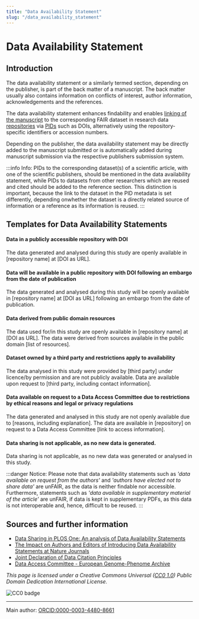 ```yaml
---
title: "Data Availability Statement"
slug: "/data_availability_statement"
---
```


# Data Availability Statement

## Introduction

The data availability statement or a similarly termed section, depending on the publisher, is part of the back matter of a manuscript. The back matter usually also contains information on conflicts of interest, author information, acknowledgements and the references.

The data availability statement enhances findability and enables [linking of the manuscript](/docs/best_practice/) to the corresponding FAIR dataset in research data [repositories](/docs/repositories) via [PIDs](/docs/pid) such as DOIs, alternatively using the repository-specific identifiers or accession numbers.

Depending on the publisher, the data availability statement may be directly added to the manuscript submitted or is automatically added during manuscript submission via the respective publishers submission system.

:::info Info:
PIDs to the corresponding dataset(s) of a scientific article, with one of the scientific publishers, should be mentioned in the data availability statement, while PIDs to datasets from other researchers which are reused and cited should be added to the reference section. This distinction is important, because the link to the dataset in the PID metadata is set differently, depending onwhether the dataset is a directly related source of information or a reference as its information is reused.
:::

## Templates for Data Availability Statements

#### Data in a publicly accessible repository with DOI

The data generated and analysed during this study are openly available in [repository name] at [DOI as URL].

#### Data will be available in a public repository with DOI following an embargo from the date of publication

The data generated and analysed during this study will be openly available in [repository name] at [DOI as URL] following an embargo from the date of publication.

#### Data derived from public domain resources

The data used for/in this study are openly available in [repository name] at [DOI as URL]. The data were derived from sources available in the public domain [list of resources].

#### Dataset owned by a third party and restrictions apply to availability

The data analysed in this study were provided by [third party] under licence/by permission and are not publicly available. Data are available upon request to [third party, including contact information].

#### Data available on request to a Data Access Committee due to restrictions by ethical reasons and legal or privacy regulations

The data generated and analysed in this study are not openly available due to [reasons, including explanation]. The data are available in [repository] on request to a Data Access Committee [link to access information].

#### Data sharing is not applicable, as no new data is generated.

Data sharing is not applicable, as no new data was generated or analysed in this study.

:::danger Notice:
Please note that data availability statements such as _'data available on request from the authors'_ and _'authors have elected not to share data'_ are unFAIR, as the data is neither findable nor accessible. Furthermore, statements such as _'data available in supplementary material of the article'_ are unFAIR, if data is kept in supplementary PDFs, as this data is not interoperable and, hence, difficult to be reused.
:::

## Sources and further information

-   [Data Sharing in PLOS One: An analysis of Data Availability Statements](https://doi.org/10.1371/journal.pone.0194768)
-   [The Impact on Authors and Editors of Introducing Data Availability Statements at Nature Journals](https://doi.org/10.2218/ijdc.v13i1.614)
-   [Joint Declaration of Data Citation Principles](https://doi.org/10.25490/a97f-egyk)
-   [Data Access Committee - European Genome-Phenome Archive](https://ega-archive.org/submission/data_access_committee)

_This page is licensed under a Creative Commons Universal ([CC0 1.0](https://creativecommons.org/publicdomain/zero/1.0/deed.en)) Public Domain Dedication International License._

![CC0 badge](/img/cc-zero.svg)

---

Main author: [ORCID:0000-0003-4480-8661](https://orcid.org/0000-0003-4480-8661)
